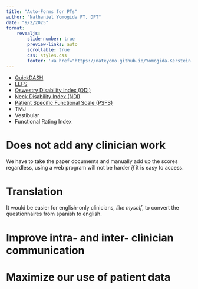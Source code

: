 ```yaml
---
title: "Auto-Forms for PTs"
author: "Nathaniel Yomogida PT, DPT"
date: "9/2/2025"
format:
    revealjs:
        slide-number: true
        preview-links: auto
        scrollable: true
        css: styles.css
        footer: '<a href="https://nateyomo.github.io/Yomogida-Kerstein-Lab/" target="_blank" style="position: fixed; bottom: -7px; left: 50%; transform: translateX(-50%);"><img src="/branding/Yomokerst/yomokerst heavy condensed black.png" alt="Logo" style="height: 40px;"></a>'
---
```




- [QuickDASH]({{< var ref-quickdash.path >}})
- [LEFS]({{< var ref-lower-extremity-functional-scale >}})
- [Oswestry Disability Index (ODI)]({{< var ref-oswestry-disability-index.path >}})
- [Neck Disability Index (NDI)]({{< var ref-neck-disability-index.path >}})
- [Patient Specific Functional Scale (PSFS)]({{< var ref-patient-specific-functional-scale.path >}})
- TMJ
- Vestibular
- Functional Rating Index

# Does not add any clinician work

We have to take the paper documents and manually add up the scores regardless, using a web program will not be harder <i>if</i> it is easy to access.

# Translation

It would be easier for english-only clinicians, <i>like myself</i>, to convert the questionnaires from spanish to english.

# Improve intra- and inter- clinician communication


# Maximize our use of patient data





